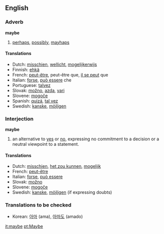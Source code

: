 ==English==
===Adverb===
'''maybe'''

# [[perhaps]], [[possibly]], [[mayhaps]]

====Translations====
*Dutch: [[misschien]], [[wellicht]], [[mogelijkerwijs]]
*Finnish: [[ehkä]]
*French: [[peut-être]], peut-être que, [[il se peut]] que
*Italian: [[forse]], [[può essere]] che
*Portuguese: [[talvez]]
*Slovak: [[možno]], [[azda]], [[vari]]
*Slovene: [[mogoče]]
*Spanish: [[quizá]], [[tal vez]]
*Swedish: [[kanske]], [[möjligen]]

===Interjection=== <!--really a sentence replacement, as it doesn't end in an exclamation mark-->
'''maybe'''
# an alternative to [[yes]] or [[no]], expressing no commitment to a decision or a neutral viewpoint to a statement.

====Translations====
*Dutch: [[misschien]], [[het zou kunnen]], [[mogelijk]]
*French: [[peut-être]]
*Italian: [[forse]], [[può essere]]
*Slovak: [[možno]]
*Slovene: [[mogoče]]
*Swedish: [[kanske]], [[möjligen]] (if expressing doubts)

===Translations to be checked===
*Korean: [[아마]] (ama), [[아마도]] (amado)

[[it:maybe]]
[[pt:Maybe]]
